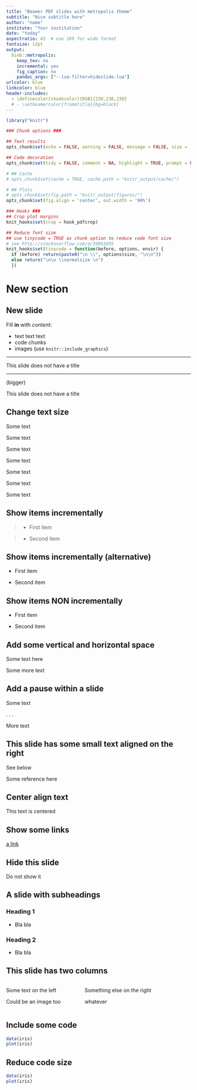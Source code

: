 ```yaml
---
title: "Beamer PDF slides with metropolis theme"
subtitle: "Nice subtitle here"
author: "name"
institute: "Your institution"
date: "today"
aspectratio: 43  # use 169 for wide format
fontsize: 12pt
output: 
  binb::metropolis:
    keep_tex: no
    incremental: yes
    fig_caption: no
    pandoc_args: ["--lua-filter=hideslide.lua"]
urlcolor: blue
linkcolor: blue
header-includes:
  - \definecolor{shadecolor}{RGB}{230,230,230}
  # - \setbeamercolor{frametitle}{bg=black}
---
```



```r

library("knitr")

### Chunk options ###

## Text results
opts_chunk$set(echo = FALSE, warning = FALSE, message = FALSE, size = 'tiny')

## Code decoration
opts_chunk$set(tidy = FALSE, comment = NA, highlight = TRUE, prompt = FALSE, crop = TRUE)

# ## Cache
# opts_chunk$set(cache = TRUE, cache.path = "knitr_output/cache/")

# ## Plots
# opts_chunk$set(fig.path = "knitr_output/figures/")
opts_chunk$set(fig.align = 'center', out.width = '90%')

### Hooks ###
## Crop plot margins
knit_hooks$set(crop = hook_pdfcrop)

## Reduce font size
## use tinycode = TRUE as chunk option to reduce code font size
# see http://stackoverflow.com/a/39961605
knit_hooks$set(tinycode = function(before, options, envir) {
  if (before) return(paste0("\n \\", options$size, "\n\n"))
  else return("\n\n \\normalsize \n")
  })

```


# New section

## New slide

Fill **in** with *content*:

- text text text
- code chunks
- images (use `knitr::include_graphics`)


---

This slide does not have a title

---

(bigger)

\huge

This slide does not have a title

\normalsize


## Change text size

\tiny Some text

\scriptsize Some text

\footnotesize Some text

\small Some text

\normalsize Some text

\large Some text

\huge Some text


## Show items incrementally

>- First item

>- Second item



## Show items incrementally (alternative)

::: incremental
- First item

- Second item

:::


## Show items NON incrementally 

::: nonincremental :::
- First item

- Second item

:::


## Add some vertical and horizontal space 

Some text here

\vspace{10mm}

\hspace{10mm} Some more text


## Add a pause within a slide

Some text 

. . . 

More text



## This slide has some small text aligned on the right

See below 

\raggedright 
\footnotesize Some reference here
\raggedleft


## Center align text

\centering This text is centered


## Show some links

[a link](https://example.org)


::: hide :::
## Hide this slide

Do not show it

:::


## A slide with subheadings

### Heading 1

- Bla bla

### Heading 2

- Bla bla



## This slide has two columns

:::::::::::::: {.columns align=center totalwidth=8em}
::: {.column width="40%"}
Some text on the left

Could be an image too
:::
::: {.column width="60%" align=top}
Something else on the right

whatever
:::
::::::::::::::


## Include some code

```r
data(iris)
plot(iris)
```


## Reduce code size

```r
data(iris)
plot(iris)
```

